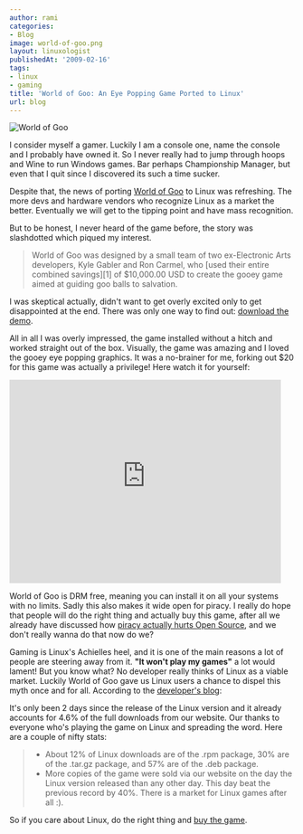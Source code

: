 ```yaml
---
author: rami
categories:
- Blog
image: world-of-goo.png
layout: linuxologist
publishedAt: '2009-02-16'
tags:
- linux
- gaming
title: 'World of Goo: An Eye Popping Game Ported to Linux'
url: blog
---
```


![World of Goo](/assets/images/content/blog/world-of-goo.png)

I consider myself a gamer. Luckily I am a console one, name the console and I probably have owned it. So I never really had to jump through hoops and Wine to run Windows games. Bar perhaps Championship Manager, but even that I quit since I discovered its such a time sucker.

Despite that, the news of  porting [World of Goo](http://en.wikipedia.org/wiki/World_of_Goo) to Linux was refreshing. The more devs and hardware vendors who recognize Linux as a market the better. Eventually we will get to the tipping point and have mass recognition.

But to be honest, I never heard of the game before, the story was slashdotted which piqued my interest.

> World of Goo was designed by a small team of two ex-Electronic Arts developers, Kyle Gabler and Ron Carmel, who \[used their entire combined savings\]\[1\] of $10,000.00 USD to create the gooey game aimed at guiding goo balls to salvation.

I was skeptical actually, didn't want to get overly excited only to get disappointed at the end. There was only one way to find out: [download the demo](http://worldofgoo.com/dl2.php?lk=demo).

All in all I was overly impressed, the game installed without a hitch and worked straight out of the box. Visually, the game was amazing and I loved the gooey eye popping graphics. It was a no-brainer for me, forking out $20 for this game was actually a privilege! Here watch it for yourself:

<iframe width="480" height="360" src="https://www.youtube-nocookie.com/embed/-A_JfkzPwww?rel=0" frameborder="0" allowfullscreen></iframe>

World of Goo is DRM free, meaning you can install it on all your systems with no limits. Sadly this also makes it wide open for piracy. I really do hope that people will do the right thing and actually buy this game, after all we already have discussed how [piracy actually hurts Open Source]({filename}/blog/2008-10-27-do-commercial-software-companies-make-money-from-pirates.markdown), and we don't really wanna do that now do we?

Gaming is Linux's Achielles heel, and it is one of the main reasons a lot of people are steering away from it. **"It won't play my games"** a lot would lament! But you know what? No developer really thinks of Linux as a viable market. Luckily World of Goo gave us Linux users a chance to dispel this myth once and for all. According to the [developer's blog](http://2dboy.com/2009/02/12/world-of-goo-linux-version-is-ready/?linux=goo):

It's only been 2 days since the release of the Linux version and it already accounts for 4.6% of the full downloads from our website.  Our thanks to everyone who's playing the game on Linux and spreading the word.  Here are a couple of nifty stats:

> * About 12% of Linux downloads are of the .rpm package, 30% are of the .tar.gz package, and 57% are of the .deb package.
> * More copies of the game were sold via our website on the day the Linux version released than any other day.  This day beat the previous record by 40%. There is a market for Linux games after all :).

So if you care about Linux, do the right thing and [buy the game](http://2dboy.com/games.php).